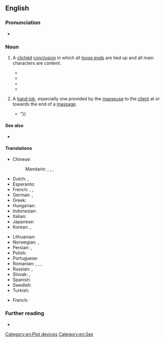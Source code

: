 ==English==

===Pronunciation===
* {{audio|en|En-au-happy ending.ogg|Audio (AU)}}

===Noun===
{{en-noun}}

# {{lb|en|literature}} A [[clichéd]] [[conclusion]] in which all [[loose end]]s are tied up and all main characters are content.
#: {{syn|en|eucatastrophe}}
#* {{quote-book|en|author=Bertrand Russell|authorlink=Bertrand Russell|title=The Conquest of Happiness|year=1930|passage=Life is not to be conceived on the analogy of a melodrama in which the hero and heroine go through incredible misfortunes for which they are compensated by a '''happy ending'''.}}
#* {{RQ:Maugham Razor|page=1|chapter=1|passage=Death ends all things and so is the comprehensive conclusion of a story, but marriage finishes it very properly too and the sophisticated are ill-advised to sneer at what is by convention termed a '''happy ending'''.}}
#* {{quote-av|en|actor={{w|Mel Blanc}}|role={{w|Bugs Bunny}}|title=[[w:What's Opera, Doc?|What’s Opera, Doc?]]|date=6 July 1957|passage=Well, what did you expect in an opera? A '''happy ending'''?}}
#* {{quote-song|en|composer={{w|Willy DeVille}}|title=Storybook Love|year=1987|passage=And she said: / "Don't you know that storybook loves, / Always have a '''happy ending'''."}}
# {{lb|en|vulgar|slang|euphemistic}} A [[hand job]], especially one provided by the [[masseuse]] to the [[client]] at or towards the end of a [[massage#Noun|massage]].
#* {{quote-book|en|author=Chelsea Handler|title=Are You There, Vodka? It's Me, Chelsea|year=2009|publisher=Simon and Schuster|pageurl=https://books.google.com/books?id=YkgL-kZlToMC&pg=PA147&dq=%22happy+endin&hl=&cd=21&source=gbs_api#v=onepage&q=%22happy%20ending&f=false|isbn=978-1-4165-9636-3|page=147|passage=“I don't want sucky sucky, I just want a massage. It's okay if she doesn't know how to give a massage, but could she at least tickle my back?” “No '''happy ending'''!” she yelled, getting louder. “I don't want a '''happy ending''', you hot mess, I just want a little back rub. {{...}}”}}

====See also====
* {{l|en|happily ever after}}

====Translations====
{{trans-top|happy end}}
* Chinese:
*: Mandarin: {{t+|cmn|大團圓|sc=Hani}}, {{t+|cmn|大团圆|tr=dàtuányuán|sc=Hani}}, {{t|cmn|大團圓結局|sc=Hani}}, {{t|cmn|大团圆结局|tr=dàtuányuán jiéjú|sc=Hani}}
* Dutch: {{t|nl|blijeinde|n}}, {{t|nl|happy ending|n}}
* Esperanto: {{t|eo|feliĉa fino }}
* French: {{t|fr|fin heureuse|f}}, {{t+|fr|happy end|m}}, {{t|fr|eucatastrophe |f}}
* German: {{t+|de|Happy End|n}}, {{t|de|glückliches Ende|n}}
* Greek: {{t+|el|χάπι εντ|n}}
* Hungarian: {{t|hu|hepiend}}
* Indonesian: {{t|id|akhir bahagia}}
* Italian: {{t|it|lieto fine|m}}
* Japanese: {{t|ja|ハッピーエンド|tr=happīendo}}
* Korean: {{t|ko|해피엔드}}, {{t|ko|해피 엔딩}}
{{trans-mid}}
* Lithuanian: {{t|lt|laiminga pabaiga|f}}
* Norwegian: {{t|no|lykkelig slutt|m}}, {{t|no|happy ending|m}}
* Persian: {{t|fa|پایان خوش}}, {{t|fa|هپی اندینگ}}
* Polish: {{t|pl|szczęśliwy koniec|m}}
* Portuguese: {{t+|pt|final feliz|m}}
* Romanian: {{t|ro|final norocos|n}}, {{t|ro|final fericit|n}}, {{t|ro|final reușit|n}}, {{t|ro|sfârșit fericit|n}}
* Russian: {{t|ru|счастли́вый коне́ц|m}}, {{t+|ru|хэ́ппи-э́нд|m}}
* Slovak: {{t|sk|šťastný koniec}}, {{t|sk|happyend}}
* Spanish: {{t|es|final feliz|m}}
* Swedish: {{t|sv|lyckligt slut|n}}
* Turkish: {{t|tr|mutlu son}}
{{trans-bottom}}
{{trans-top|hand job, especially one provided by the masseuse}}
* French: {{t+|fr|finition|f}}
{{trans-bottom}}

===Further reading===
* {{pedia}}

[[Category:en:Plot devices]]
[[Category:en:Sex]]
